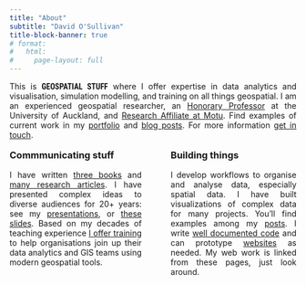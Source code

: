 ```yaml
---
title: "About"
subtitle: "David O'Sullivan"
title-block-banner: true
# format:
#   html:
#     page-layout: full
---
```


::: {style="text-align:justify;"}
This is <span style="font-family:'Roboto Condensed','Arial Narrow',sans-serif;">**GEOSPATIAL STUFF**</span> where I offer expertise in data analytics and visualisation, simulation modelling, and training on all things geospatial. I am an experienced geospatial researcher, an [Honorary Professor](https://profiles.auckland.ac.nz/david-osullivan) at the University of Auckland, and [Research Affiliate at Motu](https://www.motu.nz/about-us/people/david-osullivan/). Find examples of current work in my [portfolio](portfolio.qmd) and [blog posts](blog.qmd). For more information [get in touch](mailto:osullivan512@gmail.com).
:::

:::: {.columns style="position:relative; top:-20px;"}
::: {.column style="text-align:justify; padding:0px 15px 0px 0px;"}
### Commmunicating stuff
I have written [three books](books.html) and [many research articles](publications.html). I have presented complex ideas to diverse audiences for 20+ years: see my [presentations](presentations.html), or [these slides](https://dosull.github.io/Spatial-Data-Science/site/docs/). Based on my decades of teaching experience [I offer training](training.qmd) to help organisations join up their data analytics and GIS teams using modern geospatial tools.
:::

::: {.column style="text-align:justify; padding:0px 0px 0px 15px;"}
### Building things
I develop workflows to organise and analyse data, especially spatial data. I have built visualizations of complex data for many projects. You'll find examples among my [posts](blog.qmd). I write [well documented code](https://dosull.github.io/weaving-space/doc/weavingspace/) and can prototype [websites](posts/2020-07-22-nz-commute-viewer/nz-commute-viewer.qmd) as needed. My web work is linked from these pages, just look around.
:::
::::

